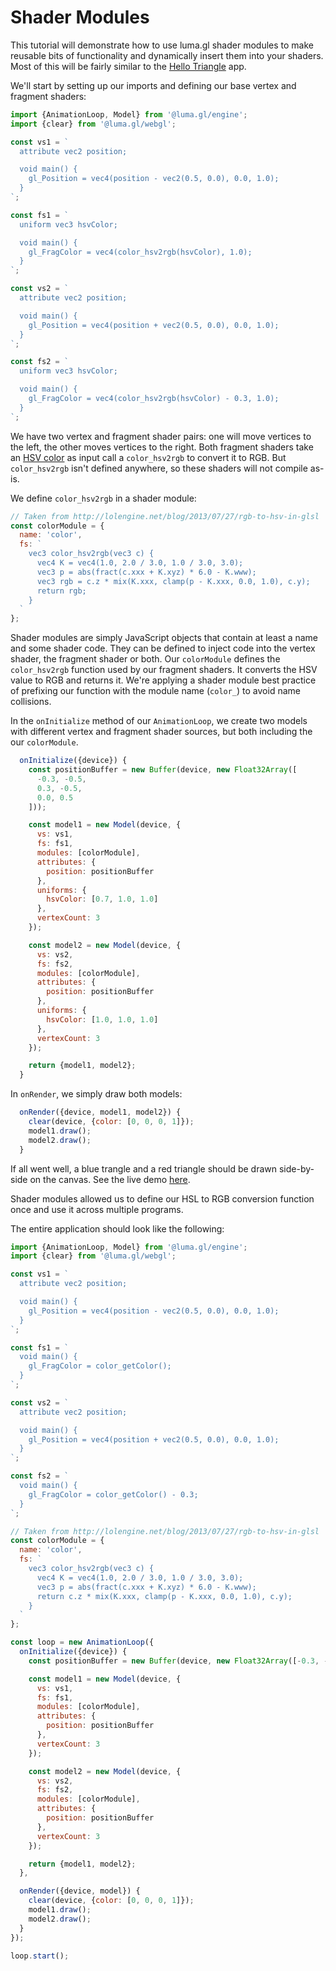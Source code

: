 
# Shader Modules

<ShaderModulesExample />

This tutorial will demonstrate how to use luma.gl shader modules to make 
reusable bits of functionality and dynamically insert them into your shaders. 
Most of this will be fairly similar to the [Hello Triangle](/docs/getting-started/hello-triangle) app.

We'll start by setting up our imports and defining our base vertex and fragment shaders:

```js
import {AnimationLoop, Model} from '@luma.gl/engine';
import {clear} from '@luma.gl/webgl';

const vs1 = `
  attribute vec2 position;

  void main() {
    gl_Position = vec4(position - vec2(0.5, 0.0), 0.0, 1.0);
  }
`;

const fs1 = `
  uniform vec3 hsvColor;

  void main() {
    gl_FragColor = vec4(color_hsv2rgb(hsvColor), 1.0);
  }
`;

const vs2 = `
  attribute vec2 position;

  void main() {
    gl_Position = vec4(position + vec2(0.5, 0.0), 0.0, 1.0);
  }
`;

const fs2 = `
  uniform vec3 hsvColor;

  void main() {
    gl_FragColor = vec4(color_hsv2rgb(hsvColor) - 0.3, 1.0);
  }
`;
```

We have two vertex and fragment shader pairs: one will move vertices to the left, the other moves vertices to the right. Both fragment shaders take an [HSV color](https://en.wikipedia.org/wiki/HSL_and_HSV) as input call a `color_hsv2rgb` to convert it to RGB. But `color_hsv2rgb` isn't defined anywhere, so these shaders will not compile as-is.

We define `color_hsv2rgb` in a shader module:

```js
// Taken from http://lolengine.net/blog/2013/07/27/rgb-to-hsv-in-glsl
const colorModule = {
  name: 'color',
  fs: `
    vec3 color_hsv2rgb(vec3 c) {
      vec4 K = vec4(1.0, 2.0 / 3.0, 1.0 / 3.0, 3.0);
      vec3 p = abs(fract(c.xxx + K.xyz) * 6.0 - K.www);
      vec3 rgb = c.z * mix(K.xxx, clamp(p - K.xxx, 0.0, 1.0), c.y);
      return rgb;
    }
  `
};
```

Shader modules are simply JavaScript objects that contain at least a name and some shader code. They can be defined to inject code into the vertex shader, the fragment shader or both. Our `colorModule` defines the `color_hsv2rgb` function used by our fragment shaders. It converts the HSV value to RGB and returns it. We're applying a shader module best practice of prefixing our function with the module name (`color_`) to avoid name collisions.

In the `onInitialize` method of our `AnimationLoop`, we create two models with different vertex and fragment shader sources, but both including the our `colorModule`.

```js
  onInitialize({device}) {
    const positionBuffer = new Buffer(device, new Float32Array([
      -0.3, -0.5,
      0.3, -0.5,
      0.0, 0.5
    ]));

    const model1 = new Model(device, {
      vs: vs1,
      fs: fs1,
      modules: [colorModule],
      attributes: {
        position: positionBuffer
      },
      uniforms: {
        hsvColor: [0.7, 1.0, 1.0]
      },
      vertexCount: 3
    });

    const model2 = new Model(device, {
      vs: vs2,
      fs: fs2,
      modules: [colorModule],
      attributes: {
        position: positionBuffer
      },
      uniforms: {
        hsvColor: [1.0, 1.0, 1.0]
      },
      vertexCount: 3
    });

    return {model1, model2};
  }
```

In `onRender`, we simply draw both models:

```js
  onRender({device, model1, model2}) {
    clear(device, {color: [0, 0, 0, 1]});
    model1.draw();
    model2.draw();
  }
```

If all went well, a blue trangle and a red triangle should be drawn side-by-side on the canvas. See the live demo [here](/examples/getting-started/shader-modules).

Shader modules allowed us to define our HSL to RGB conversion function once and use it across multiple programs.

The entire application should look like the following:

```js
import {AnimationLoop, Model} from '@luma.gl/engine';
import {clear} from '@luma.gl/webgl';

const vs1 = `
  attribute vec2 position;

  void main() {
    gl_Position = vec4(position - vec2(0.5, 0.0), 0.0, 1.0);
  }
`;

const fs1 = `
  void main() {
    gl_FragColor = color_getColor();
  }
`;

const vs2 = `
  attribute vec2 position;

  void main() {
    gl_Position = vec4(position + vec2(0.5, 0.0), 0.0, 1.0);
  }
`;

const fs2 = `
  void main() {
    gl_FragColor = color_getColor() - 0.3;
  }
`;

// Taken from http://lolengine.net/blog/2013/07/27/rgb-to-hsv-in-glsl
const colorModule = {
  name: 'color',
  fs: `
    vec3 color_hsv2rgb(vec3 c) {
      vec4 K = vec4(1.0, 2.0 / 3.0, 1.0 / 3.0, 3.0);
      vec3 p = abs(fract(c.xxx + K.xyz) * 6.0 - K.www);
      return c.z * mix(K.xxx, clamp(p - K.xxx, 0.0, 1.0), c.y);
    }
  `
};

const loop = new AnimationLoop({
  onInitialize({device}) {
    const positionBuffer = new Buffer(device, new Float32Array([-0.3, -0.5, 0.3, -0.5, 0.0, 0.5]));

    const model1 = new Model(device, {
      vs: vs1,
      fs: fs1,
      modules: [colorModule],
      attributes: {
        position: positionBuffer
      },
      vertexCount: 3
    });

    const model2 = new Model(device, {
      vs: vs2,
      fs: fs2,
      modules: [colorModule],
      attributes: {
        position: positionBuffer
      },
      vertexCount: 3
    });

    return {model1, model2};
  },

  onRender({device, model}) {
    clear(device, {color: [0, 0, 0, 1]});
    model1.draw();
    model2.draw();
  }
});

loop.start();
```
